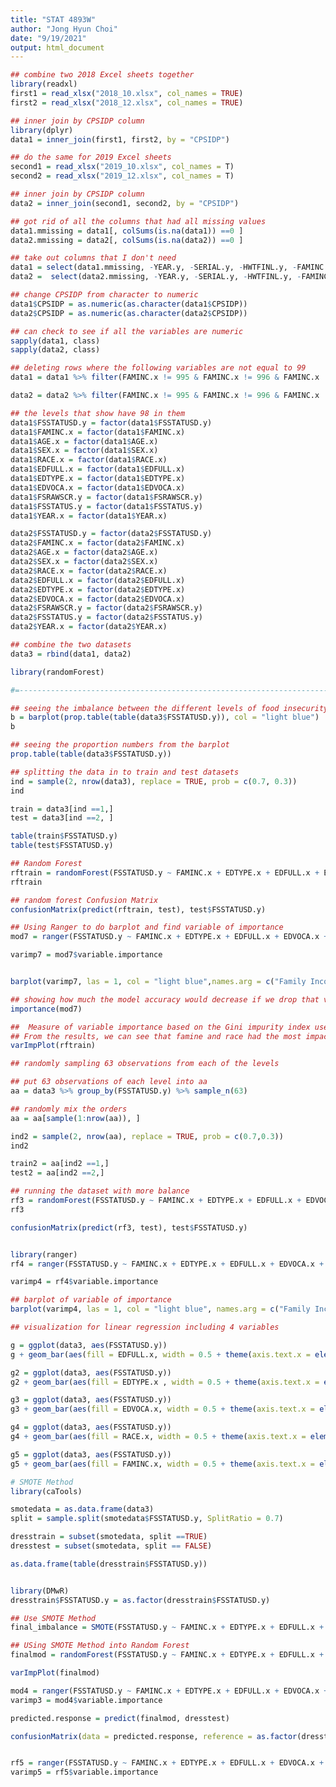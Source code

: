 ---
title: "STAT 4893W"
author: "Jong Hyun Choi"
date: "9/19/2021"
output: html_document
---

```{r}
## combine two 2018 Excel sheets together 
library(readxl)
first1 = read_xlsx("2018_10.xlsx", col_names = TRUE)
first2 = read_xlsx("2018_12.xlsx", col_names = TRUE)
```


```{r}
## inner join by CPSIDP column 
library(dplyr)
data1 = inner_join(first1, first2, by = "CPSIDP")
```

```{r}
## do the same for 2019 Excel sheets
second1 = read_xlsx("2019_10.xlsx", col_names = T)
second2 = read_xlsx("2019_12.xlsx", col_names = T)

```

```{r}
## inner join by CPSIDP column
data2 = inner_join(second1, second2, by = "CPSIDP")
```


```{r}
## got rid of all the columns that had all missing values
data1.mmissing = data1[, colSums(is.na(data1)) ==0 ]
data2.mmissing = data2[, colSums(is.na(data2)) ==0 ]
```


```{r}
## take out columns that I don't need
data1 = select(data1.mmissing, -YEAR.y, -SERIAL.y, -HWTFINL.y, -FAMINC.y, -PERNUM.y, -WTFINL.y, -AGE.y, -SEX.y, -RACE.y)
data2 =  select(data2.mmissing, -YEAR.y, -SERIAL.y, -HWTFINL.y, -FAMINC.y, -PERNUM.y, -WTFINL.y, -AGE.y, -SEX.y, -RACE.y)
```



```{r}
## change CPSIDP from character to numeric 
data1$CPSIDP = as.numeric(as.character(data1$CPSIDP))
data2$CPSIDP = as.numeric(as.character(data2$CPSIDP))

## can check to see if all the variables are numeric 
sapply(data1, class)
sapply(data2, class)

```


```{r}
## deleting rows where the following variables are not equal to 99 
data1 = data1 %>% filter(FAMINC.x != 995 & FAMINC.x != 996 & FAMINC.x != 997 & FAMINC.x != 999 & FSSTATUS.y != 99 & FSRAWSCR.y!=99 & FSRAWSCR.y !=98 & FSSTATUSD.y !=99 & FSSTATUSD.y != 98 & EDFULL.x != 99 & EDTYPE.x != 99 & EDVOCA.x!= 99)

data2 = data2 %>% filter(FAMINC.x != 995 & FAMINC.x != 996 & FAMINC.x != 997 & FAMINC.x != 999 & FSSTATUS.y != 99 & FSRAWSCR.y!=99 & FSRAWSCR.y !=98 & FSSTATUSD.y !=99 & FSSTATUSD.y != 98 & EDFULL.x != 99 & EDTYPE.x != 99 & EDVOCA.x!= 99)
```


```{r} 
## the levels that show have 98 in them 
data1$FSSTATUSD.y = factor(data1$FSSTATUSD.y)
data1$FAMINC.x = factor(data1$FAMINC.x)
data1$AGE.x = factor(data1$AGE.x)
data1$SEX.x = factor(data1$SEX.x)
data1$RACE.x = factor(data1$RACE.x)
data1$EDFULL.x = factor(data1$EDFULL.x)
data1$EDTYPE.x = factor(data1$EDTYPE.x)
data1$EDVOCA.x = factor(data1$EDVOCA.x)
data1$FSRAWSCR.y = factor(data1$FSRAWSCR.y)
data1$FSSTATUS.y = factor(data1$FSSTATUS.y)
data1$YEAR.x = factor(data1$YEAR.x)

data2$FSSTATUSD.y = factor(data2$FSSTATUSD.y)
data2$FAMINC.x = factor(data2$FAMINC.x)
data2$AGE.x = factor(data2$AGE.x)
data2$SEX.x = factor(data2$SEX.x)
data2$RACE.x = factor(data2$RACE.x)
data2$EDFULL.x = factor(data2$EDFULL.x)
data2$EDTYPE.x = factor(data2$EDTYPE.x)
data2$EDVOCA.x = factor(data2$EDVOCA.x)
data2$FSRAWSCR.y = factor(data2$FSRAWSCR.y)
data2$FSSTATUS.y = factor(data2$FSSTATUS.y)
data2$YEAR.x = factor(data2$YEAR.x)
```



```{r}
## combine the two datasets
data3 = rbind(data1, data2)

library(randomForest)

#=--------------------------------------------------------------------------------------

## seeing the imbalance between the different levels of food insecurity in a barplot 
b = barplot(prop.table(table(data3$FSSTATUSD.y)), col = "light blue")
b

## seeing the proportion numbers from the barplot 
prop.table(table(data3$FSSTATUSD.y))

```


```{r}
## splitting the data in to train and test datasets 
ind = sample(2, nrow(data3), replace = TRUE, prob = c(0.7, 0.3))
ind

train = data3[ind ==1,]
test = data3[ind ==2, ]

table(train$FSSTATUSD.y)
table(test$FSSTATUSD.y)

## Random Forest
rftrain = randomForest(FSSTATUSD.y ~ FAMINC.x + EDTYPE.x + EDFULL.x + EDVOCA.x + RACE.x, data = train)
rftrain

## random forest Confusion Matrix 
confusionMatrix(predict(rftrain, test), test$FSSTATUSD.y)

```


```{r}
## Using Ranger to do barplot and find variable of importance
mod7 = ranger(FSSTATUSD.y ~ FAMINC.x + EDTYPE.x + EDFULL.x + EDVOCA.x + RACE.x, data = train, ntree = 1000, importance = "impurity")

varimp7 = mod7$variable.importance


barplot(varimp7, las = 1, col = "light blue",names.arg = c("Family Income", "Education Type", "Full/Part Time", "Vocational Training", "Race"), cex.names = 0.7)

```


```{r}
## showing how much the model accuracy would decrease if we drop that variable 
importance(mod7)
```


```{r}
##  Measure of variable importance based on the Gini impurity index used for the calculation of splits in trees.
## From the results, we can see that famine and race had the most impact whereas the education variables not so much. 
varImpPlot(rftrain)
```


```{r}
## randomly sampling 63 observations from each of the levels 

## put 63 observations of each level into aa 
aa = data3 %>% group_by(FSSTATUSD.y) %>% sample_n(63)

## randomly mix the orders 
aa = aa[sample(1:nrow(aa)), ]
```

```{r}

ind2 = sample(2, nrow(aa), replace = TRUE, prob = c(0.7,0.3))
ind2

train2 = aa[ind2 ==1,]
test2 = aa[ind2 ==2,]

## running the dataset with more balance 
rf3 = randomForest(FSSTATUSD.y ~ FAMINC.x + EDTYPE.x + EDFULL.x + EDVOCA.x + RACE.x, data = aa , ntree = 1000, importance = TRUE)
rf3 

confusionMatrix(predict(rf3, test), test$FSSTATUSD.y)


library(ranger)
rf4 = ranger(FSSTATUSD.y ~ FAMINC.x + EDTYPE.x + EDFULL.x + EDVOCA.x + RACE.x, data = aa, importance = "impurity")

varimp4 = rf4$variable.importance

## barplot of variable of importance 
barplot(varimp4, las = 1, col = "light blue", names.arg = c("Family Income", "Education Type", "Full/Part Time", "Vocational Training", "Race"),cex.names = 0.71)

```

```{r}
## visualization for linear regression including 4 variables 

g = ggplot(data3, aes(FSSTATUSD.y))
g + geom_bar(aes(fill = EDFULL.x, width = 0.5 + theme(axis.text.x = element_text(angle = 65, vjust = 0.6))), position = "dodge")

g2 = ggplot(data3, aes(FSSTATUSD.y))
g2 + geom_bar(aes(fill = EDTYPE.x , width = 0.5 + theme(axis.text.x = element_text(angle = 65, vjust = 0.6))), position = "dodge")

g3 = ggplot(data3, aes(FSSTATUSD.y))
g3 + geom_bar(aes(fill = EDVOCA.x, width = 0.5 + theme(axis.text.x = element_text(angle = 65, vjust = 0.6))), position = "dodge")

g4 = ggplot(data3, aes(FSSTATUSD.y))
g4 + geom_bar(aes(fill = RACE.x, width = 0.5 + theme(axis.text.x = element_text(angle = 65, vjust = 0.6))))

g5 = ggplot(data3, aes(FSSTATUSD.y))
g5 + geom_bar(aes(fill = FAMINC.x, width = 0.5 + theme(axis.text.x = element_text(angle = 65, vjust = 0.6))))

```



```{r}
# SMOTE Method 
library(caTools)

smotedata = as.data.frame(data3)
split = sample.split(smotedata$FSSTATUSD.y, SplitRatio = 0.7)

dresstrain = subset(smotedata, split ==TRUE) 
dresstest = subset(smotedata, split == FALSE)

as.data.frame(table(dresstrain$FSSTATUSD.y))


library(DMwR) 
dresstrain$FSSTATUSD.y = as.factor(dresstrain$FSSTATUSD.y)

## Use SMOTE Method
final_imbalance = SMOTE(FSSTATUSD.y ~ FAMINC.x + EDTYPE.x + EDFULL.x + EDVOCA.x + RACE.x, data = dresstrain, perc.over = 1000, perc.under = 200, k = 10)

## USing SMOTE Method into Random Forest
finalmod = randomForest(FSSTATUSD.y ~ FAMINC.x + EDTYPE.x + EDFULL.x + EDVOCA.x + RACE.x, data = final_imbalance, ntree = 1000)

varImpPlot(finalmod)

mod4 = ranger(FSSTATUSD.y ~ FAMINC.x + EDTYPE.x + EDFULL.x + EDVOCA.x + RACE.x, data = final_imbalance, importance = "impurity")
varimp3 = mod4$variable.importance

predicted.response = predict(finalmod, dresstest)

confusionMatrix(data = predicted.response, reference = as.factor(dresstest$FSSTATUSD.y))


rf5 = ranger(FSSTATUSD.y ~ FAMINC.x + EDTYPE.x + EDFULL.x + EDVOCA.x + RACE.x, data = final_imbalance, importance = "impurity")
varimp5 = rf5$variable.importance

```










